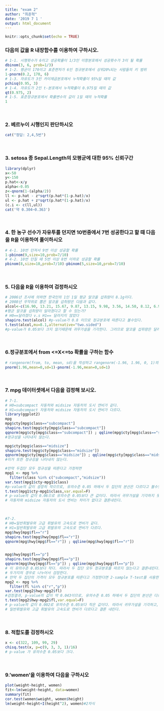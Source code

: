 ```yaml
---
title: "exam 2"
author: "최준혁"
date: '2019 7 1 '
output: html_document
---
```


```r
knitr::opts_chunk$set(echo = TRUE)
```

### 다음의 값을 R 내장함수를 이용하여 구하시오.
```r
# 1-1. 시행횟수가 6이고 성공확률이 1/3인 이항분포에서 성공횟수가 3이 될 확률 
dbinom(3, 6, prob=1/3)
# 1-2. 평균이 170이고 표준편차가 6인 정규분포에서 상위20%되는 사람들의 키 범위
1-pnorm(0.2, 170, 6)
# 1-3. 자유도가 3인 카이제곱분포에서 누적확률이 95%일 때의 값
pchisq(0.95, 3)
# 1-4. 자유도가 2인 t-분포에서 누적확률이 0.975일 때의 값
qt(0.975, 2)
# 1-5. 표준정규분포에서 확률변수의 값이 1일 때의 누적확률
1
```
<br>

### 2. 베르누이 시행인지 판단하시오
```r
cat("정답: 2,4,5번")
```
<br>

### 3. setosa 종 Sepal.Length의 모평균에 대한 95% 신뢰구간
```r
library(dplyr)
x<-50
y<-150
p.hat<-x/y
alpha<-0.05
z<-qnorm(1-(alpha/2))
ll <- p.hat - z*sqrt(p.hat*(1-p.hat)/x)
ul <- p.hat + z*sqrt(p.hat*(1-p.hat)/x)
(c.i <- c(ll,ul))
cat('약 0.304~0.363')
```
<br>

### 4. 한 농구 선수가 자유투를 던지면 10번중에서 7번 성공한다고 할 때 다음을 R을 이용하여 풀이하시오
```r
# 4-1. 10번 던져서 9번 이상 성공할 확률
1-pbinom(9,size=10,prob=7/10)
# 4-2. 10번 던질 때 5번 이상 8번 이하로 성공할 확률
pbinom(8,size=10,prob=7/10)-pbinom(5,size=10,prob=7/10)
```
<br>

### 5. 다음을 R을 이용하여 검정하시오
```r
# 2006년 조사에 의하면 한국인의 1인 1일 평균 알코올 섭취량이 8.1g이다.
# 2008년 무작위로 뽑은 알코올 섭취량은 다음과 같다. 
alcol<-c(16.90, 13.21, 15.67, 9.87, 13.15, 9.98, 3.56, 14.50, 8.12, 6.97)
#평균 알코올 섭취량이 달라졌다고 할 수 있는가?
# H0==달라졌다 v.s H1== 달라지지 않았다
shapiro.test(alcol) #p-value가 0.8 이므로 정규분포에 따른다고 볼수있다.
t.test(alcol,mu=8.1,alternative="two.sided") 
#p-value가 0.05보다 크지 않기때문에 귀무가설을 기각한다. 그러므로 알코올 섭취량은 달라지지 않았다고 볼 수 있다.
```
<br>

### 6.정규분포에서 from <=X<=to 확률을 구하는 함수
```r
# rangenorm(from, to, mean, sd)을 작성하고 rangenorm(-1.96, 1.96, 0, 1)의 값을 구하시오.
pnorm(1.96,mean=0,sd=1)-pnorm(-1.96,mean=0,sd=1)
```
<br>

### 7. mpg 데이터셋에서 다음을 검정해 보시오.
```r
# 7-1. 
# H0=subcompact 자동차와 midsize 자동차의 도시 연비가 같다.
# H1=subcompact 자동차와 midsize 자동차의 도시 연비가 다르다.
library(ggplot2)
mpg
mpg$cty[mpg$class=="subcompact"]
shapiro.test(mpg$cty[mpg$class=="subcompact"])
qqnorm(mpg$cty[mpg$class=="subcompact"]) ; qqline(mpg$cty[mpg$class=="subcompact"])
#정규성을 나타내지 않는다.

mpg$cty[mpg$class=="midsize"]
shapiro.test(mpg$cty[mpg$class=="midsize"])
qqnorm(mpg$cty[mpg$class=="midsize"]) ; qqline(mpg$cty[mpg$class=="midsize"])
#이거 또한 정규성을 나타내지 않는다. 

#만약 두집단 모두 정규성을 따른다고 가정하면
mpg1 <- mpg %>%
  filter(class %in% c("subcompact","midsize"))
var.test(mpg1$cty~mpg1$class)
#p-value의 값이 굉장히 작으므로, 유의수준 0.05 하에서 두 집단의 분산은 다르다고 볼수있다.
t.test(mpg1$cty~mpg1$class,var.equal=F)
# p-value의 값이 0.06으로 유의수준 0.05보다 큰 값이다. 따라서 귀무가설을 기각하지 못하고, 이에 따라 subcompact 
# 자동차와 midsize 자동차의 도시 연비는 차이가 없다고 결론내린다.
```
<br>
```r
#7-2.
# H0=일반휘발유와 고급 휘발유의 고속도로 연비가 같다.
# H1=일반휘발유와 고급 휘발유의 고속도로 연비가 다르다.
mpg$hwy[mpg$fl=="r"]
shapiro.test(mpg$hwy[mpg$fl=="r"])
qqnorm(mpg$hwy[mpg$fl=="r"]) ; qqline(mpg$hwy[mpg$fl=="r"])


mpg$hwy[mpg$fl=="p"]
shapiro.test(mpg$hwy[mpg$fl=="p"])
qqnorm(mpg$hwy[mpg$fl=="p"]) ; qqline(mpg$hwy[mpg$fl=="p"])
# 이 유의수준 0.05보다 작다. 따라서 두 집단 모두 정규분포를 따르지 않는다고 결론내린다. 이에 따라 다음과 같이
# 두가지의 경우로 나누어서 검정한다.
# 만약 두 집단의 가격이 모두 정규분포를 따른다고 가정한다면 2-sample T-test를 사용한다.
mpg2 <- mpg %>%
  filter(fl %in% c("r","p"))
var.test(mpg2$hwy~mpg2$fl) 
#검정결과, p-value의 값이 약 0.043이므로, 유의수준 0.05 하에서 두 집단의 분산은 다르다고 결론내린다. 
t.test(mpg2$hwy~mpg2$fl,var.equal=F)
# p-value의 값이 0.002로 유의수준 0.05보다 작은 값이다. 따라서 귀무가설을 기각하고, 이에 따라
# 일반휘발유와 고급 휘발유의 고속도로 연비가 다르다고 결론 내린다.
```
<br>

### 8. 적합도를 검정하시오
```r
x <- c(322, 109, 99, 29)
chisq.test(x, p=c(9, 3, 3, 1)/16)
# p-value 가 유의수준 0.05보다 크다. 
```
<br>

###  9.'women'을 이용하여 다음을 구하시오
```r
plot(weight~height, women)
fit<-lm(weight~height, data=women)
summary(fit)
cor.test(women$weight, women$height)
lm(weight~height+I(height^2), women)#2차식
```